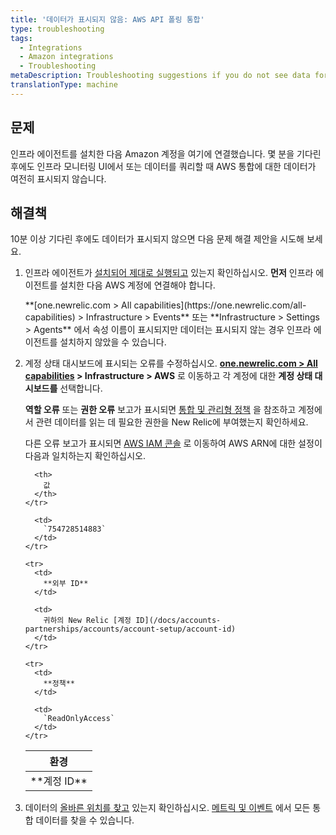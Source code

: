 ```yaml
---
title: '데이터가 표시되지 않음: AWS API 폴링 통합'
type: troubleshooting
tags:
  - Integrations
  - Amazon integrations
  - Troubleshooting
metaDescription: Troubleshooting suggestions if you do not see data for your Amazon/AWS integrations in the New Relic infrastructure UI.
translationType: machine
---
```


## 문제

인프라 에이전트를 설치한 다음 Amazon 계정을 여기에 연결했습니다. 몇 분을 기다린 후에도 인프라 모니터링 UI에서 또는 데이터를 쿼리할 때 AWS 통합에 대한 데이터가 여전히 표시되지 않습니다.

## 해결책

10분 이상 기다린 후에도 데이터가 표시되지 않으면 다음 문제 해결 제안을 시도해 보세요.

1. 인프라 에이전트가 [설치되어 제대로 실행되고](/docs/infrastructure/new-relic-infrastructure/troubleshooting/no-data-appears-infrastructure) 있는지 확인하십시오. **먼저** 인프라 에이전트를 설치한 다음 AWS 계정에 연결해야 합니다.

   <Callout variant="tip">
     **[one.newrelic.com > All capabilities](https://one.newrelic.com/all-capabilities) > Infrastructure > Events** 또는 **Infrastructure > Settings > Agents** 에서 속성 이름이 표시되지만 데이터는 표시되지 않는 경우 인프라 에이전트를 설치하지 않았을 수 있습니다.
   </Callout>

2. 계정 상태 대시보드에 표시되는 오류를 수정하십시오. **[one.newrelic.com > All capabilities](https://one.newrelic.com/all-capabilities) > Infrastructure > AWS** 로 이동하고 각 계정에 대한 **계정 상태 대시보드를** 선택합니다.

   **역할 오류** 또는 **권한 오류** 보고가 표시되면 [통합 및 관리형 정책](/docs/integrations/amazon-integrations/getting-started/integrations-managed-policies) 을 참조하고 계정에서 관련 데이터를 읽는 데 필요한 권한을 New Relic에 부여했는지 확인하세요.

   다른 오류 보고가 표시되면 [AWS IAM 콘솔](https://console.aws.amazon.com/iam/home?#/roles) 로 이동하여 AWS ARN에 대한 설정이 다음과 일치하는지 확인하십시오.

   <table>
     <thead>
       <tr>
         <th>
           환경
         </th>

         <th>
           값
         </th>
       </tr>
     </thead>

     <tbody>
       <tr>
         <td>
           **계정 ID**
         </td>

         <td>
           `754728514883`
         </td>
       </tr>

       <tr>
         <td>
           **외부 ID**
         </td>

         <td>
           귀하의 New Relic [계정 ID](/docs/accounts-partnerships/accounts/account-setup/account-id)
         </td>
       </tr>

       <tr>
         <td>
           **정책**
         </td>

         <td>
           `ReadOnlyAccess`
         </td>
       </tr>
     </tbody>
   </table>

3. 데이터의 [올바른 위치를 찾고](/docs/infrastructure/integrations-getting-started/getting-started/understand-integration-data-data-types#metric) 있는지 확인하십시오. [메트릭 및 이벤트](/docs/query-your-data/explore-query-data/data-explorer/introduction-data-explorer) 에서 모든 통합 데이터를 찾을 수 있습니다.